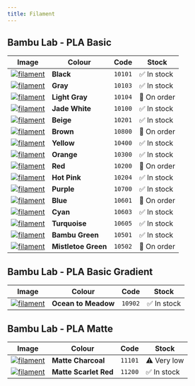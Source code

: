 ---
title: Filament
---

## Bambu Lab - PLA Basic

| Image | Colour | Code | Stock |
| -- | -- | -- | -- |
| [![filament](https://store.bblcdn.com/07a249f6ffb048f5894d11b96e0935e3.png__op__resize,m_lfit,w_160__op__format,f_auto__op__quality,q_80)](https://uk.store.bambulab.com/products/pla-basic-filament?id=40567645372476) | **Black** | `10101` | ✅ In stock |
| [![filament](https://store.bblcdn.com/be370ef458094855b7c84785b4eed33e.png__op__resize,m_lfit,w_160__op__format,f_auto__op__quality,q_80)](https://uk.store.bambulab.com/products/pla-basic-filament?id=40674109751356) | **Gray** | `10103` | ✅ In stock |
| [![filament](https://store.bblcdn.com/07f6320cc61b49e5821e2692aae40ef8.jpg__op__resize,m_lfit,w_160__op__format,f_auto__op__quality,q_80)](https://uk.store.bambulab.com/products/pla-basic-filament?id=42145706442812) | **Light Gray** | `10104` | 🚚 On order |
| [![filament](https://store.bblcdn.com/s4/default/46d433c870c745e793f4b3e47daaa47e/White.jpg__op__resize,m_lfit,w_160__op__format,f_auto__op__quality,q_80)](https://uk.store.bambulab.com/products/pla-basic-filament?id=40589883768892) | **Jade White** | `10100` | ✅ In stock |
| [![filament](https://store.bblcdn.com/s4/default/4db8074286234fd4bb3dbe80233fd02f/Beige.jpg__op__resize,m_lfit,w_160__op__format,f_auto__op__quality,q_80)](https://uk.store.bambulab.com/products/pla-basic-filament?id=40206189166652) | **Beige** | `10201` | ✅ In stock |
| [![filament](https://store.bblcdn.com/fd2eed3050bc489cbdaec0fd8289e126.png__op__resize,m_lfit,w_160__op__format,f_auto__op__quality,q_80)](https://uk.store.bambulab.com/products/pla-basic-filament?id=40206189363260) | **Brown** | `10800` | 🚚 On order |
| [![filament](https://store.bblcdn.com/s4/default/0972d26b04154c4ab58dc34ca9c8a57a/Yellow.jpg__op__resize,m_lfit,w_160__op__format,f_auto__op__quality,q_80)](https://uk.store.bambulab.com/products/pla-basic-filament?id=40206189232188) | **Yellow** | `10400` | ✅ In stock |
| [![filament](https://store.bblcdn.com/s4/default/97b8ccd624a343adbec5f0eaa7751629/Orange.jpg__op__resize,m_lfit,w_160__op__format,f_auto__op__quality,q_80)](https://uk.store.bambulab.com/products/pla-basic-filament?id=40206189068348) | **Orange** | `10300` | ✅ In stock |
| [![filament](https://store.bblcdn.com/s4/default/cdc676bfb8c644eda8dc6764cd17a919/Red.jpg__op__resize,m_lfit,w_160__op__format,f_auto__op__quality,q_80)](https://uk.store.bambulab.com/products/pla-basic-filament?id=40206189396028) | **Red** | `10200` | 🚚 On order |
| [![filament](https://store.bblcdn.com/8ddeec40eb084241b7f01a4796ecd883.jpg__op__resize,m_lfit,w_160__op__format,f_auto__op__quality,q_80)](https://uk.store.bambulab.com/products/pla-basic-filament?id=42301699850300) | **Hot Pink** | `10204` | ✅ In stock |
| [![filament](https://store.bblcdn.com/b7d37fd1b81e4166a138364f6e25f173.jpg__op__resize,m_lfit,w_160__op__format,f_auto__op__quality,q_80)](https://uk.store.bambulab.com/products/pla-basic-filament?id=41465098960956) | **Purple** | `10700` | ✅ In stock |
| [![filament](https://store.bblcdn.com/414851deeb164d608b535e76cb814759.jpg__op__resize,m_lfit,w_160__op__format,f_auto__op__quality,q_80)](https://uk.store.bambulab.com/products/pla-basic-filament?id=40206189101116) | **Blue** | `10601` | 🚚 On order |
| [![filament](https://store.bblcdn.com/f1ce4aad7ed6499ca6eee48877d190a8.png__op__resize,m_lfit,w_160__op__format,f_auto__op__quality,q_80)](https://uk.store.bambulab.com/products/pla-basic-filament?id=41465098207292) | **Cyan** | `10603` | ✅ In stock |
| [![filament](https://store.bblcdn.com/9c72e55729be46dcae60bf8ac8a0611a.jpg__op__resize,m_lfit,w_160__op__format,f_auto__op__quality,q_80)](https://uk.store.bambulab.com/products/pla-basic-filament?id=42301696475196) | **Turquoise** | `10605` | ✅ In stock |
| [![filament](https://store.bblcdn.com/4a92c183e8214d2b9315e584e27f427d.png__op__resize,m_lfit,w_160__op__format,f_auto__op__quality,q_80)](https://uk.store.bambulab.com/products/pla-basic-filament?id=40621342294076) | **Bambu Green** | `10501` | ✅ In stock |
| [![filament](https://store.bblcdn.com/155f23acc3504bfe9a6a639915780e98.png__op__resize,m_lfit,w_160__op__format,f_auto__op__quality,q_80)](https://uk.store.bambulab.com/products/pla-basic-filament?id=41465096077372) | **Mistletoe Green** | `10502` | 🚚 On order |

## Bambu Lab - PLA Basic Gradient

| Image | Colour | Code | Stock |
| -- | -- | -- | -- |
| [![filament](https://store.bblcdn.com/c4d680e175f448c9babdd321c383478e.png__op__resize,m_lfit,w_160__op__format,f_auto__op__quality,q_80)](https://uk.store.bambulab.com/products/pla-basic-gradient?id=40662760947772) | **Ocean to Meadow** | `10902` | ✅ In stock |

## Bambu Lab - PLA Matte

| Image | Colour | Code | Stock |
| -- | -- | -- | -- |
| [![filament](https://store.bblcdn.com/58ff3e8e82db4579b82499e96be06ed0.png__op__resize,m_lfit,w_160__op__format,f_auto__op__quality,q_80)](https://uk.store.bambulab.com/products/pla-matte?id=40215560978492) | **Matte Charcoal** | `11101` | ⚠️ Very low |
| [![filament](https://store.bblcdn.com/73c8ed29287a4584acf61b6fcfbe7a4e.png__op__resize,m_lfit,w_160__op__format,f_auto__op__quality,q_80)](https://uk.store.bambulab.com/products/pla-matte?id=40215561076796) | **Matte Scarlet Red** | `11200` | ✅ In stock |